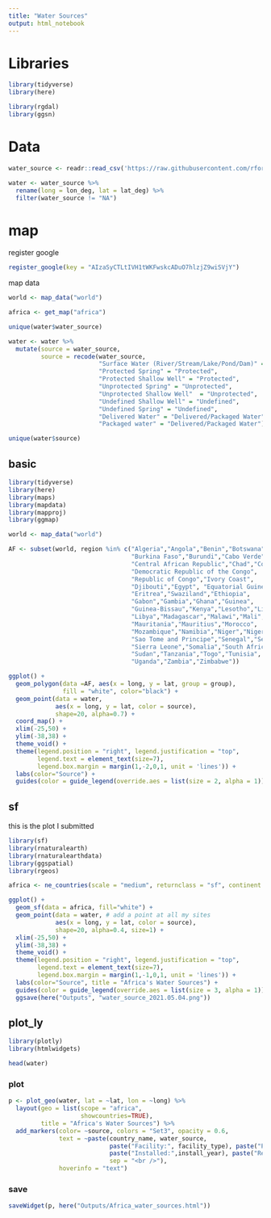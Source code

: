 ```yaml
---
title: "Water Sources"
output: html_notebook
---
```


# Libraries
```r
library(tidyverse)
library(here)
```


```r
library(rgdal)
library(ggsn)
```

# Data
```r
water_source <- readr::read_csv('https://raw.githubusercontent.com/rfordatascience/tidytuesday/master/data/2021/2021-05-04/water.csv')
```

```r
water <- water_source %>% 
  rename(long = lon_deg, lat = lat_deg) %>%
  filter(water_source != "NA") 
```


# map 
register google
```r
register_google(key = "AIzaSyCTLtIVH1tWKFwskcADuO7hlzjZ9wiSVjY")
```

map data
```r
world <- map_data("world")

africa <- get_map("africa")
```


```r
unique(water$water_source)

water <- water %>% 
  mutate(source = water_source,
         source = recode(water_source, 
                         "Surface Water (River/Stream/Lake/Pond/Dam)" = "Surface Water",
                         "Protected Spring" = "Protected",
                         "Protected Shallow Well" = "Protected", 
                         "Unprotected Spring" = "Unprotected", 
                         "Unprotected Shallow Well"  = "Unprotected",
                         "Undefined Shallow Well" = "Undefined",
                         "Undefined Spring" = "Undefined", 
                         "Delivered Water" = "Delivered/Packaged Water", 
                         "Packaged water" = "Delivered/Packaged Water")) 

unique(water$source)
```

## basic
```r
library(tidyverse)
library(here)
library(maps)
library(mapdata)
library(mapproj)
library(ggmap)
```

```r
world <- map_data("world")

AF <- subset(world, region %in% c("Algeria","Angola","Benin","Botswana",
                                  "Burkina Faso","Burundi","Cabo Verde","Cameroon",
                                  "Central African Republic","Chad","Comoros",
                                  "Democratic Republic of the Congo",
                                  "Republic of Congo","Ivory Coast",
                                  "Djibouti","Egypt", "Equatorial Guinea",
                                  "Eritrea","Swaziland","Ethiopia",
                                  "Gabon","Gambia","Ghana","Guinea",
                                  "Guinea-Bissau","Kenya","Lesotho","Liberia",
                                  "Libya","Madagascar","Malawi","Mali",
                                  "Mauritania","Mauritius","Morocco",
                                  "Mozambique","Namibia","Niger","Nigeria","Rwanda",
                                  "Sao Tome and Principe","Senegal","Seychelles",
                                  "Sierra Leone","Somalia","South Africa","South Sudan",
                                  "Sudan","Tanzania","Togo","Tunisia",
                                  "Uganda","Zambia","Zimbabwe"))
```

```r
ggplot() +
  geom_polygon(data =AF, aes(x = long, y = lat, group = group),
               fill = "white", color="black") +
  geom_point(data = water, 
             aes(x = long, y = lat, color = source),
             shape=20, alpha=0.7) +
  coord_map() +
  xlim(-25,50) +
  ylim(-38,38) +
  theme_void() +
  theme(legend.position = "right", legend.justification = "top", 
        legend.text = element_text(size=7),
        legend.box.margin = margin(1,-2,0,1, unit = 'lines')) +
  labs(color="Source") +
  guides(color = guide_legend(override.aes = list(size = 2, alpha = 1)))
```



## sf

this is the plot I submitted
```r
library(sf)
library(rnaturalearth)
library(rnaturalearthdata)
library(ggspatial)
library(rgeos)
```


```r
africa <- ne_countries(scale = "medium", returnclass = "sf", continent = "Africa")
```

```r
ggplot() + 
  geom_sf(data = africa, fill="white") +
  geom_point(data = water, # add a point at all my sites
             aes(x = long, y = lat, color = source), 
             shape=20, alpha=0.4, size=1) +
  xlim(-25,50) +
  ylim(-38,38) +
  theme_void() +
  theme(legend.position = "right", legend.justification = "top", 
        legend.text = element_text(size=7),
        legend.box.margin = margin(1,-1,0,1, unit = 'lines')) +
  labs(color="Source", title = "Africa's Water Sources") +
  guides(color = guide_legend(override.aes = list(size = 3, alpha = 1))) 
  ggsave(here("Outputs", "water_source_2021.05.04.png"))

```

## plot_ly
```r
library(plotly)
library(htmlwidgets)
```

```r
head(water)
```

### plot
```r
p <- plot_geo(water, lat = ~lat, lon = ~long) %>% 
  layout(geo = list(scope = "africa", 
                    showcountries=TRUE),
         title = "Africa's Water Sources") %>%
  add_markers(color= ~source, colors = "Set3", opacity = 0.6,
              text = ~paste(country_name, water_source,
                            paste("Facility:", facility_type), paste("Payment:",pay),
                            paste("Installed:",install_year), paste("Reported:", report_date),
                            sep = "<br />"),
              hoverinfo = "text") 
```

### save
```r
saveWidget(p, here("Outputs/Africa_water_sources.html"))
```

